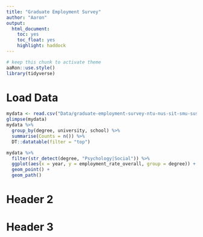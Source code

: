 ```yaml
---
title: "Graduate Employment Survey"
author: "Aaron"
output:
  html_document: 
    toc: yes
    toc_float: yes
    highlight: haddock
---
```


```r
# keep this chunk to activate theme
aaRon::use.style()
library(tidyverse)
```

# Load Data

```r
mydata <- read.csv("Data/graduate-employment-survey-ntu-nus-sit-smu-suss-sutd.csv")
glimpse(mydata)
mydata %>% 
  group_by(degree, university, school) %>% 
  summarise(Counts = n()) %>% 
  DT::datatable(filter = "top")

mydata %>% 
  filter(str_detect(degree, "Psychology|Social")) %>% 
  ggplot(aes(x = year, y = employment_rate_overall, group = degree)) + 
  geom_point() + 
  geom_path()
```

# Header 2

# Header 3
